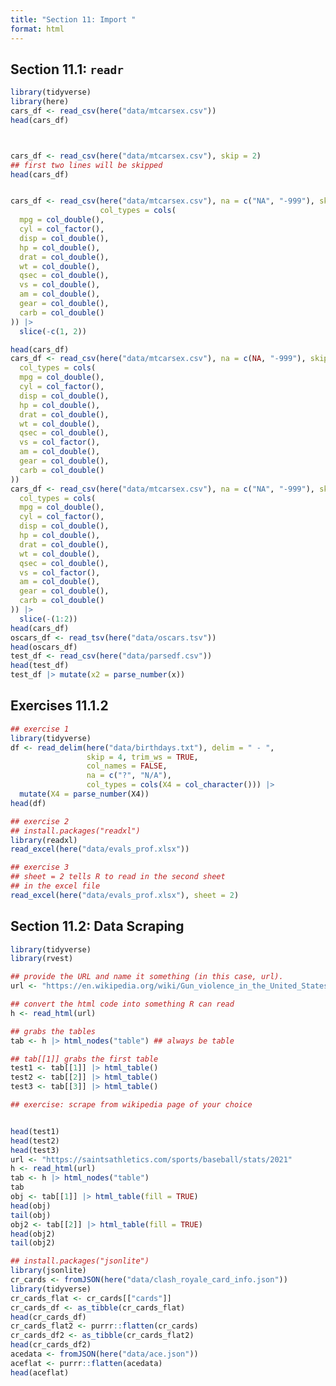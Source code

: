 ```yaml
---
title: "Section 11: Import "
format: html
---
```


## Section 11.1: `readr`

```r
library(tidyverse)
library(here)
cars_df <- read_csv(here("data/mtcarsex.csv"))
head(cars_df)



cars_df <- read_csv(here("data/mtcarsex.csv"), skip = 2)
## first two lines will be skipped
head(cars_df)


cars_df <- read_csv(here("data/mtcarsex.csv"), na = c("NA", "-999"), skip = 2,
                    col_types = cols(
  mpg = col_double(),
  cyl = col_factor(),
  disp = col_double(),
  hp = col_double(),
  drat = col_double(),
  wt = col_double(),
  qsec = col_double(),
  vs = col_double(),
  am = col_double(),
  gear = col_double(),
  carb = col_double()
)) |>
  slice(-c(1, 2))

head(cars_df)
cars_df <- read_csv(here("data/mtcarsex.csv"), na = c(NA, "-999"), skip = 2,
  col_types = cols(
  mpg = col_double(),
  cyl = col_factor(),
  disp = col_double(),
  hp = col_double(),
  drat = col_double(),
  wt = col_double(),
  qsec = col_double(),
  vs = col_factor(),
  am = col_double(),
  gear = col_double(),
  carb = col_double()
))
cars_df <- read_csv(here("data/mtcarsex.csv"), na = c("NA", "-999"), skip = 2,
  col_types = cols(
  mpg = col_double(),
  cyl = col_factor(),
  disp = col_double(),
  hp = col_double(),
  drat = col_double(),
  wt = col_double(),
  qsec = col_double(),
  vs = col_factor(),
  am = col_double(),
  gear = col_double(),
  carb = col_double()
)) |>
  slice(-(1:2))
head(cars_df)
oscars_df <- read_tsv(here("data/oscars.tsv"))
head(oscars_df)
test_df <- read_csv(here("data/parsedf.csv"))
head(test_df)
test_df |> mutate(x2 = parse_number(x))
```

## Exercises 11.1.2

```r
## exercise 1
library(tidyverse)
df <- read_delim(here("data/birthdays.txt"), delim = " - ",
                 skip = 4, trim_ws = TRUE,
                 col_names = FALSE,
                 na = c("?", "N/A"),
                 col_types = cols(X4 = col_character())) |>
  mutate(X4 = parse_number(X4))
head(df)

## exercise 2
## install.packages("readxl")
library(readxl)
read_excel(here("data/evals_prof.xlsx"))

## exercise 3
## sheet = 2 tells R to read in the second sheet
## in the excel file
read_excel(here("data/evals_prof.xlsx"), sheet = 2)
```

## Section 11.2: Data Scraping

```r
library(tidyverse)
library(rvest)

## provide the URL and name it something (in this case, url).
url <- "https://en.wikipedia.org/wiki/Gun_violence_in_the_United_States_by_state"

## convert the html code into something R can read
h <- read_html(url)

## grabs the tables
tab <- h |> html_nodes("table") ## always be table

## tab[[1]] grabs the first table
test1 <- tab[[1]] |> html_table()
test2 <- tab[[2]] |> html_table()
test3 <- tab[[3]] |> html_table()
```

```r
## exercise: scrape from wikipedia page of your choice


head(test1)
head(test2)
head(test3)
url <- "https://saintsathletics.com/sports/baseball/stats/2021"
h <- read_html(url)
tab <- h |> html_nodes("table")
tab
obj <- tab[[1]] |> html_table(fill = TRUE)
head(obj)
tail(obj)
obj2 <- tab[[2]] |> html_table(fill = TRUE)
head(obj2)
tail(obj2)
```

```r
## install.packages("jsonlite")
library(jsonlite)
cr_cards <- fromJSON(here("data/clash_royale_card_info.json"))
library(tidyverse)
cr_cards_flat <- cr_cards[["cards"]]
cr_cards_df <- as_tibble(cr_cards_flat)
head(cr_cards_df)
cr_cards_flat2 <- purrr::flatten(cr_cards)
cr_cards_df2 <- as_tibble(cr_cards_flat2)
head(cr_cards_df2)
acedata <- fromJSON(here("data/ace.json"))
aceflat <- purrr::flatten(acedata)
head(aceflat)
```